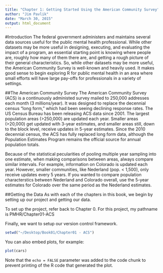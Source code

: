 ```yaml
---
title: "Chapter 1: Getting Started Using the American Community Survey"
author: "Jim Pavlik"
date: "March 30, 2015"
output: html_document
---
```


#Introduction
The federal government administers and maintains several data sources useful for the public mental health professional. While other datasets may be more useful in designing, executing, and evaluating the impact of a program, an essential starting point is knowing where people are, roughly how many of them there are, and getting a rough picture of their general characteristics. So, while other datasets may be more useful, the American Community Survey is well-known and heavily used. It makes good sense to begin exploring R for public mental health in an area where small efforts will have large pay-offs for professionals in a variety of settings.

##The American Community Survey
The American Community Survey (ACS) is a continuously administed survey mailed to 250,000 addresses each month (3 millions/year). It was designed to replace the decennial census "long form," which had been seeing declining response rates.  The US Census Bureau has been releasing ACS data since 2001. The largest population areas (>250,000) are updated each year. Smaller areas (>20,000) get updated with 3-year estimates, and smaller areas still, down to the block level, receive updates in 5-year estimates. Since the 2010 decennial census, the ACS has fully replaced long form data, although the Population Estimates Program remains the official source for annual population totals. 

Because of the statistical pecularities of pooling multiple year sampling into one estimate, when making comparisons between areas, always compare similar intervals. For example, information on Colorado is updated each year. However, smaller communities, like Nederland (pop. < 1,500), only receive updates every 5 years. If you wanted to compare population characterstics between Nederland and Colorado overall, use the 5-year estimates for Colorado over the same period as the Nederland estimates.

##Getting the Data
As with each of the chapters in this book, we begin by setting up our project and getting our data.

To set up the project, refer back to Chapter 0. For this project, my pathname is PMHR/Chapter01-ACS

Finally, we want to setup our version control framework.

```r
setwd("~/Desktop/Book01/Chapter01 - ACS")
```

You can also embed plots, for example:

```r
plot(cars)
```

Note that the `echo = FALSE` parameter was added to the code chunk to prevent printing of the R code that generated the plot.
